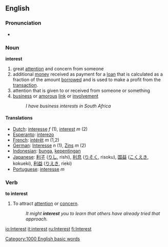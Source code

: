 ==English==

===Pronunciation===
*{{audio|en-us-interest.ogg|Audio (US)}}

===Noun===
'''interest'''
# great [[attention]] and concern from someone
# additional [[money]] received as payment for a [[loan]] that is calculated as a fraction of the amount [[borrow]]ed and is used to make a profit from the [[transaction]].
# attention that is given to or received from someone or something
#[[business]] or [[amorous]] [[link]] or [[involvement]]
#: ''I have business interests in South Africa''

====Translations====
*[[Dutch]]: [[interesse]] ''f'' (1), [[interest]] ''m'' (2)
*[[Esperanto]]: [[interezo]]
*[[French]]: [[intérêt]] ''m'' (1,2)
*[[German]]: [[Interesse]] ''n'' (1), [[Zins]] ''m'' (2)
*[[Indonesian]]: [[bunga]], [[penting|kepentingan]]
*[[Japanese]]: [[利子]] ([[りし]], rishi), [[利息]] ([[りそく]], risoku), [[国益]] ([[こくえき]], kokueki), [[利益]] ([[りえき]], rieki)
*[[Portuguese]]: [[interesse]] ''m''

===Verb===
'''to interest'''
#To attract [[attention]] or [[concern]].
#:''It might '''interest''' you to learn that others have already tried that approach.''

[[Category:1000 English basic words]]

[[io:Interest]]
[[it:interest]]
[[ru:Interest]]
[[fi:Interest]]